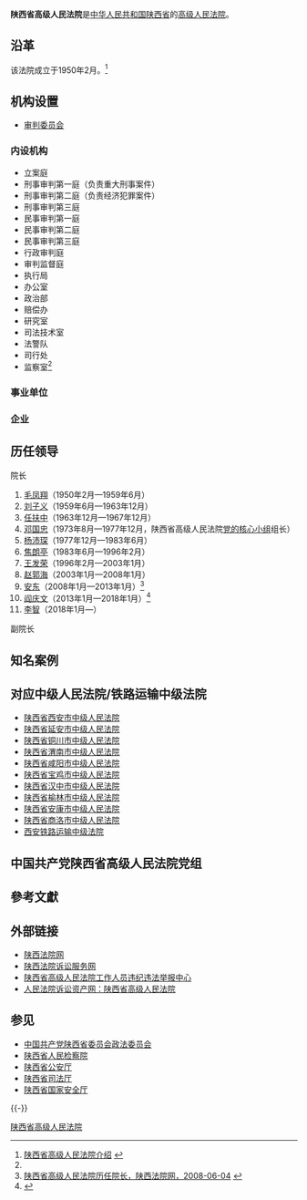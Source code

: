 {{主条目消歧义|本條目介紹中華人民共和國成立後，負責管轄陕西省的二級法院。關於中华民国大陆时期負責相同地區及職責的法院，請另見[[陕西高等法院|陕西高等法院]]。}}
{{Infobox PRCG
|机构名称=陕西省高级人民法院
|标志1=National Emblem of the People's Republic of China.svg
|职位1=院长
|人员1=[[李智_(1959年)|李智]]
|衔级1=[[二级大法官|二级大法官]]
|上诉法院=[[中华人民共和国最高人民法院|中华人民共和国最高人民法院]]
|业务上级机构=[[中华人民共和国最高人民法院|中华人民共和国最高人民法院]]
|组织上级机构=[[陕西省人民代表大会|陕西省人民代表大会]]<br>[[陕西省人民代表大会常务委员会|陕西省人民代表大会常务委员会]]
|中共上级=[[中国共产党陕西省委员会|中国共产党陕西省委员会]]
|中共本级=中国共产党陕西省高级人民法院党组
|机构类型=[[高级人民法院|高级人民法院]]
|行政级别=副省级
|授权法源=[[中华人民共和国宪法|中华人民共和国宪法]]
|组织法规=[[中华人民共和国人民法院组织法|中华人民共和国人民法院组织法]]
|地址1=[[陕西省|陕西省]][[西安市|西安市]]友谊东路339号
|网站=陕西省高级人民法院
|网址=http://sxfy.chinacourt.org/
|成立时间=1950年
|时期1=
|机构1=
}}

'''陕西省高级人民法院'''是[[中华人民共和国|中华人民共和国]][[陕西省|陕西省]]的[[高级人民法院|高级人民法院]]。

==沿革==
该法院成立于1950年2月。<ref name=js>[http://sxfy.chinacourt.org/public/detail.php?id=274 陕西省高级人民法院介绍] {{webarchive|url=https://web.archive.org/web/20100704011424/http://sxfy.chinacourt.org/public/detail.php?id=274 |date=2010-07-04 }}</ref>

==机构设置==
*[[审判委员会|审判委员会]]
===内设机构===
*立案庭
*刑事审判第一庭（负责重大刑事案件）
*刑事审判第二庭（负责经济犯罪案件）
*刑事审判第三庭
*民事审判第一庭
*民事审判第二庭
*民事审判第三庭
*行政审判庭
*审判监督庭
*执行局
*办公室
*政治部
*赔偿办
*研究室
*司法技术室
*法警队
*司行处
*监察室<ref name=js/>

===事业单位===

===企业===

==历任领导==
;院长
#[[毛凤翔|毛凤翔]]（1950年2月—1959年6月）
#[[刘子义|刘子义]]（1959年6月—1963年12月）
#[[任扶中|任扶中]]（1963年12月—1967年12月）
#[[邓国忠|邓国忠]]（1973年8月—1977年12月，陕西省高级人民法院[[党的核心小组|党的核心小组]]组长）
#[[杨沛琛|杨沛琛]]（1977年12月—1983年6月）
#[[焦朗亭|焦朗亭]]（1983年6月—1996年2月）
#[[王发荣|王发荣]]（1996年2月—2003年1月）
#[[赵郭海|赵郭海]]（2003年1月—2008年1月）
#[[安东_(法官)|安东]]（2008年1月—2013年1月）<ref>[http://sxfy.chinacourt.org/public/detail.php?id=274 陕西省高级人民法院历任院长，陕西法院网，2008-06-04] {{webarchive|url=https://web.archive.org/web/20100704011424/http://sxfy.chinacourt.org/public/detail.php?id=274 |date=2010-07-04 }}</ref>
#[[阎庆文|阎庆文]]（2013年1月—2018年1月）<ref>{{Cite web |url=http://www.sx-dj.gov.cn/admin/pub_newsshow1.asp?id=1046873&chid=100196 |title=阎庆文当选陕西省高级人民法院院长  |accessdate=2013-04-24 |archive-date=2019-08-14 |archive-url=https://web.archive.org/web/20190814090848/http://www.sx-dj.gov.cn/admin/pub_newsshow1.asp?id=1046873&chid=100196 |dead-url=no }}</ref>
#[[李智_(1959年)|李智]]（2018年1月—）

;副院长

==知名案例==

==对应中级人民法院/铁路运输中级法院==
*[[陕西省西安市中级人民法院|陕西省西安市中级人民法院]]
*[[陕西省延安市中级人民法院|陕西省延安市中级人民法院]]
*[[陕西省铜川市中级人民法院|陕西省铜川市中级人民法院]]
*[[陕西省渭南市中级人民法院|陕西省渭南市中级人民法院]]
*[[陕西省咸阳市中级人民法院|陕西省咸阳市中级人民法院]]
*[[陕西省宝鸡市中级人民法院|陕西省宝鸡市中级人民法院]]
*[[陕西省汉中市中级人民法院|陕西省汉中市中级人民法院]]
*[[陕西省榆林市中级人民法院|陕西省榆林市中级人民法院]]
*[[陕西省安康市中级人民法院|陕西省安康市中级人民法院]]
*[[陕西省商洛市中级人民法院|陕西省商洛市中级人民法院]]
*[[西安铁路运输中级法院|西安铁路运输中级法院]]

==中国共产党陕西省高级人民法院党组==

==參考文獻==
{{Reflist}}

==外部链接==
*[http://sxfy.chinacourt.org/ 陕西法院网] {{Wayback|url=http://sxfy.chinacourt.org/ |date=20100823125637 }}
*[http://www.sxgaofa.cn/ 陕西法院诉讼服务网] {{Wayback|url=http://www.sxgaofa.cn/ |date=20190814090845 }}
*[http://jubao.court.gov.cn/shx 陕西省高级人民法院工作人员违纪违法举报中心] {{Wayback|url=http://jubao.court.gov.cn/shx |date=20170415201141 }}
*[https://web.archive.org/web/20170415103912/http://www.rmfysszc.gov.cn/statichtml/rm_sindex/116/rm_sindex.shtml 人民法院诉讼资产网：陕西省高级人民法院]

==参见==
*[[中国共产党陕西省委员会政法委员会|中国共产党陕西省委员会政法委员会]]
*[[陕西省人民检察院|陕西省人民检察院]]
*[[陕西省公安厅|陕西省公安厅]]
*[[陕西省司法厅|陕西省司法厅]]
*[[陕西省国家安全厅|陕西省国家安全厅]]

{{-}}{{国家机关|陕西省|level=高级}}{{中华人民共和国法院|地}}
[[Category:陕西省高级人民法院|]]